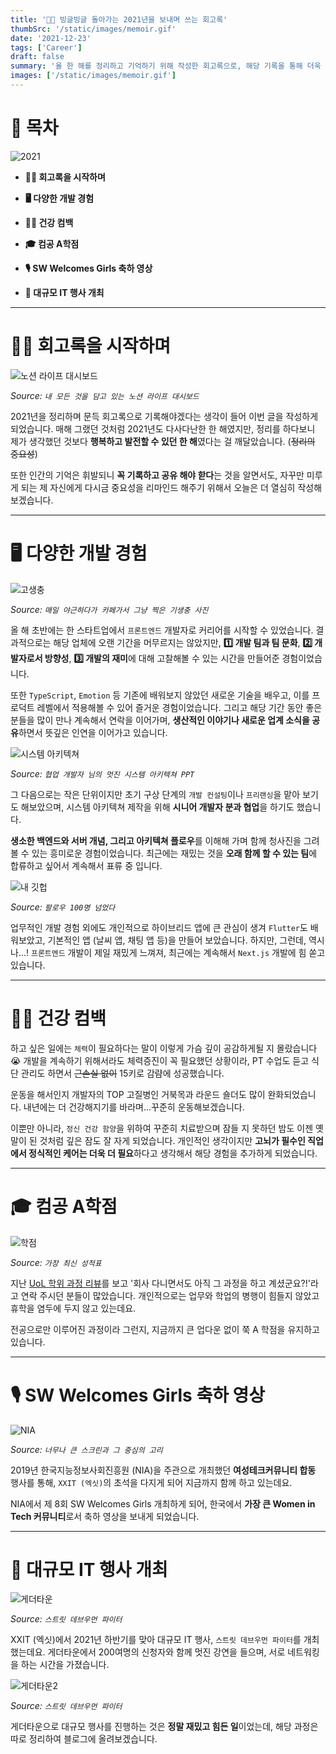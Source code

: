 ```yaml
---
title: '😵‍💫 빙글빙글 돌아가는 2021년을 보내며 쓰는 회고록'
thumbSrc: '/static/images/memoir.gif'
date: '2021-12-23'
tags: ['Career']
draft: false
summary: '올 한 해를 정리하고 기억하기 위해 작성한 회고록으로, 해당 기록을 통해 더욱 성장하고자 합니다.'
images: ['/static/images/memoir.gif']
---
```


# 📌 목차

![2021](/static/images/memoir.gif)

- **💁🏻 회고록을 시작하며**

- **🖥️  다양한 개발 경험**

- **🏃🏻 건강 컴백**

- **🎓 컴공 A학점**

- **🎙️ SW Welcomes Girls 축하 영상**

- **🥳 대규모 IT 행사 개최**

---

# 💁🏻 회고록을 시작하며

![노션 라이프 대시보드](/static/images/life-dashboard.png)

_Source: `내 모든 것을 담고 있는 노션 라이프 대시보드`_

2021년을 정리하며 문득 회고록으로 기록해야겠다는 생각이 들어 이번 글을 작성하게 되었습니다. 매해 그랬던 것처럼 2021년도 다사다난한 한 해였지만, 정리를 하다보니 제가 생각했던 것보다 **행복하고 발전할 수 있던 한 해**였다는 걸 깨달았습니다. (~~정리의 중요성~~)

또한 인간의 기억은 휘발되니 **꼭 기록하고 공유 해야 핟다**는 것을 알면서도, 자꾸만 미루게 되는 제 자신에게 다시금 중요성을 리마인드 해주기 위해서 오늘은 더 열심히 작성해 보겠습니다.

---

# 🖥️ 다양한 개발 경험

![고생충](/static/images/paragoite.png)

_Source: `매일 야근하다가 카페가서 그냥 찍은 기생충 사진`_

올 해 초반에는 한 스타트업에서 `프론트엔드` 개발자로 커리어를 시작할 수 있었습니다. 결과적으로는 해당 업체에 오랜 기간을 머무르지는 않았지만, **1️⃣ 개발 팀과 팀 문화**, **2️⃣ 개발자로서 방향성**, **3️⃣ 개발의 재미**에 대해 고찰해볼 수 있는 시간을 만들어준 경험이었습니다.

또한 `TypeScript`, `Emotion` 등 기존에 배워보지 않았던 새로운 기술을 배우고, 이를 프로덕트 레벨에서 적용해볼 수 있어 즐거운 경험이었습니다. 그리고 해당 기간 동안 좋은 분들을 많이 만나 계속해서 연락을 이어가며, **생산적인 이야기나 새로운 업계 소식을 공유**하면서 뜻깊은 인연을 이어가고 있습니다.

![시스템 아키텍쳐](/static/images/architecture-ppt.png)

_Source: `협업 개발자 님의 멋진 시스템 아키텍쳐 PPT`_

그 다음으로는 작은 단위이지만 초기 구상 단계의 `개발 컨설팅`이나 `프리랜싱`을 맡아 보기도 해보았으며, 시스템 아키텍쳐 제작을 위해 **시니어 개발자 분과 협업**을 하기도 했습니다.

**생소한 백엔드와 서버 개념, 그리고 아키텍쳐 플로우**를 이해해 가며 함께 청사진을 그려볼 수 있는 흥미로운 경험이었습니다. 최근에는 재밌는 것을 **오래 함께 할 수 있는 팀**에 합류하고 싶어서 계속해서 표류 중 입니다.

![내 깃헙](/static/images/my-github.png)

_Source: `팔로우 100명 넘었다`_

업무적인 개발 경험 외에도 개인적으로 하이브리드 앱에 큰 관심이 생겨 `Flutter`도 배워보았고, 기본적인 앱 (날씨 앱, 채팅 앱 등)을 만들어 보았습니다. 하지만, 그런데, 역시나...! `프론트엔드` 개발이 제일 재밌게 느껴져, 최근에는 계속해서 `Next.js` 개발에 힘 쏟고 있습니다.

---

# 🏃🏻 건강 컴백

하고 싶은 일에는 `체력`이 필요하다는 말이 이렇게 가슴 깊이 공감하게될 지 몰랐습니다 😭 개발을 계속하기 위해서라도 체력증진이 꼭 필요했던 상황이라, PT 수업도 듣고 식단 관리도 하면서 ~~근손실 없이~~ 15키로 감럄에 성공했습니다.

운동을 해서인지 개발자의 TOP 고질병인 거북목과 라운드 숄더도 많이 완화되었습니다. 내년에는 더 건강해지기를 바라며...꾸준히 운동해보겠습니다.

이뿐만 아니라, `정신 건강 함양`을 위하여 꾸준히 치료받으며 잠들 지 못하던 밤도 이젠 옛말이 된 것처럼 깊은 잠도 잘 자게 되었습니다. 개인적인 생각이지만 **고뇌가 필수인 직업에서 정식적인 케어는 더욱 더 필요**하다고 생각해서 해당 경험을 추가하게 되었습니다.

---

# 🎓 컴공 A학점

![학점](/static/images/uol-grade.png)

_Source: `가장 최신 성적표`_

지난 [UoL 학위 과정 리뷰](https://www.golee.tech/blog/uol-review)를 보고 '회사 다니면서도 아직 그 과정을 하고 계셨군요?!'라고 연락 주시던 분들이 많았습니다. 개인적으로는 업무와 학업의 병행이 힘들지 않았고 휴학을 염두에 두지 않고 있는데요.

전공으로만 이루어진 과정이라 그런지, 지금까지 큰 업다운 없이 쭉 A 학점을 유지하고 있습니다.

---

# 🎙️ SW Welcomes Girls 축하 영상

![NIA](/static/images/nia-vid.png)

_Source: `너무나 큰 스크린과 그 중심의 고리`_

2019년 한국지능정보사회진흥원 (NIA)을 주관으로 개최했던 **여성테크커뮤니티 합동** 행사를 통해, `XXIT (엑싯)`의 초석을 다지게 되어 지금까지 함께 하고 있는데요.

NIA에서 제 8회 SW Welcomes Girls 개최하게 되어, 한국에서 **가장 큰 Women in Tech 커뮤니티**로서 축하 영상을 보내게 되었습니다.

---

# 🥳 대규모 IT 행사 개최

![게더타운](/static/images/sdf.png)

_Source: `스트릿 데브우먼 파이터`_

XXIT (엑싯)에서 2021년 하반기를 맞아 대규모 IT 행사, `스트릿 데브우먼 파이터`를 개최했는데요. 게더타운에서 200여명의 신청자와 함께 멋진 강연을 들으며, 서로 네트워킹을 하는 시간을 가졌습니다.

![게더타운2](/static/images/sdf2.png)

_Source: `스트릿 데브우먼 파이터`_

게더타운으로 대규모 행사를 진행하는 것은 **정말 재밌고 힘든 일**이었는데, 해당 과정은 따로 정리하여 블로그에 올려보겠습니다.

